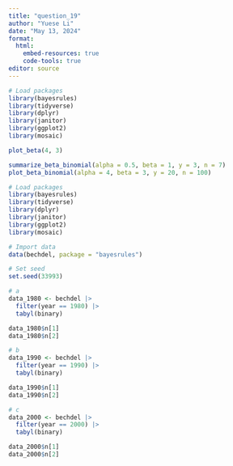 ```yaml
---
title: "question_19"
author: "Yuese Li"
date: "May 13, 2024"
format: 
  html: 
    embed-resources: true
    code-tools: true
editor: source
---
```


```r
# Load packages
library(bayesrules)
library(tidyverse)
library(dplyr)
library(janitor)
library(ggplot2)
library(mosaic)
```

```r
plot_beta(4, 3)
```


```r
summarize_beta_binomial(alpha = 0.5, beta = 1, y = 3, n = 7)
plot_beta_binomial(alpha = 4, beta = 3, y = 20, n = 100)
```

```r
# Load packages
library(bayesrules)
library(tidyverse)
library(dplyr)
library(janitor)
library(ggplot2)
library(mosaic)
```

```r
# Import data
data(bechdel, package = "bayesrules")

# Set seed
set.seed(33993)
```

```r
# a
data_1980 <- bechdel |>
  filter(year == 1980) |>
  tabyl(binary)

data_1980$n[1] 
data_1980$n[2] 
```

```r
# b
data_1990 <- bechdel |>
  filter(year == 1990) |>
  tabyl(binary)

data_1990$n[1] 
data_1990$n[2] 
```

```r
# c
data_2000 <- bechdel |>
  filter(year == 2000) |>
  tabyl(binary)

data_2000$n[1] 
data_2000$n[2] 
```



